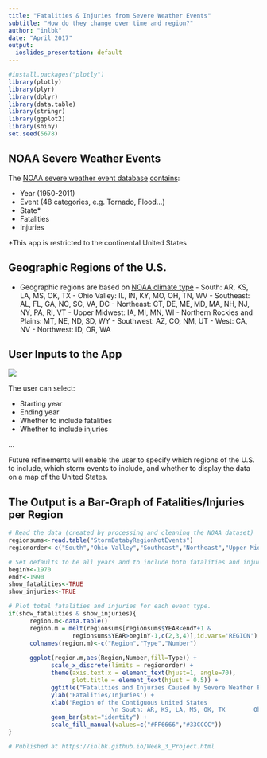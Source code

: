 ```yaml
---
title: "Fatalities & Injuries from Severe Weather Events"
subtitle: "How do they change over time and region?"
author: "inlbk"
date: "April 2017"
output:
  ioslides_presentation: default
---
```


```r
#install.packages("plotly")
library(plotly)
library(plyr)
library(dplyr)
library(data.table)
library(stringr)
library(ggplot2)
library(shiny)
set.seed(5678)
```

## NOAA Severe Weather Events

The [NOAA severe weather event database](https://d396qusza40orc.cloudfront.net/repdata%2Fdata%2FStormData.csv.bz2) [contains](https://d396qusza40orc.cloudfront.net/repdata%2Fpeer2_doc%2Fpd01016005curr.pdf):

- Year (1950-2011)
- Event (48 categories, e.g. Tornado, Flood...)
- State*
- Fatalities
- Injuries
 
 
*This app is restricted to the continental United States

## Geographic Regions of the U.S.

- Geographic regions are based on [NOAA climate type](https://www.ncdc.noaa.gov/monitoring-references/maps/us-climate-regions.php) 
      - South: AR, KS, LA, MS, OK, TX
      - Ohio Valley: IL, IN, KY, MO, OH, TN, WV
      - Southeast: AL, FL, GA, NC, SC, VA, DC
      - Northeast: CT, DE, ME, MD, MA, NH, NJ, NY, PA, RI, VT
      - Upper Midwest: IA, MI, MN, WI
      - Northern Rockies and Plains: MT, NE, ND, SD, WY
      - Southwest: AZ, CO, NM, UT
      - West: CA, NV
      - Northwest: ID, OR, WA

## User Inputs to the App

<div class="columns-2">
  ![](/Users/inaloobeek/Documents/Coursera/Data Scientist Specialization - JHU/9 Developing Data Products - project remaining/Week 4 - project remaining/My project/Final Project (No Events)/User_interface_5.png)

The user can select:

- Starting year
- Ending year
- Whether to include fatalities
- Whether to include injuries

</div>

<div class="centered">
...

</div>
Future refinements will enable the user to specify which regions of the U.S. to include, which storm events to include, and whether to display the data on a map of the United States.

## The Output is a Bar-Graph of Fatalities/Injuries per Region

```r
# Read the data (created by processing and cleaning the NOAA dataset)
regionsums<-read.table("StormDatabyRegionNotEvents")
regionorder<-c("South","Ohio Valley","Southeast","Northeast","Upper Midwest","Northern Rockies and Plains","Southwest","West","Northwest")

# Set defaults to be all years and to include both fatalities and injuries.
beginY<-1970
endY<-1990
show_fatalities<-TRUE
show_injuries<-TRUE

# Plot total fatalities and injuries for each event type.
if(show_fatalities & show_injuries){
      region.m<-data.table()
      region.m = melt(regionsums[regionsums$YEAR<endY+1 &   
                  regionsums$YEAR>beginY-1,c(2,3,4)],id.vars='REGION')
      colnames(region.m)<-c("Region","Type","Number")
      
      ggplot(region.m,aes(Region,Number,fill=Type)) +
            scale_x_discrete(limits = regionorder) +
            theme(axis.text.x = element_text(hjust=1, angle=70),
                  plot.title = element_text(hjust = 0.5)) +
            ggtitle("Fatalities and Injuries Caused by Severe Weather Events") +
            ylab('Fatalities/Injuries') + 
            xlab('Region of the Contiguous United States
                             \n South: AR, KS, LA, MS, OK, TX        Ohio Valley: IL, IN, KY, MO, OH, TN, WV \n Southeast: AL, FL, GA, NC, SC, VA, DC    Northeast: CT, DE, ME, MD, MA, NH, NJ, NY, PA, RI, VT\n Upper Midwest: IA, MI, MN, WI        Northern Rockies and Plains: MT, NE, ND, SD, WY\n Southwest: AZ, CO, NM, UT        West: CA, NV        Northwest: ID, OR, WA') +
            geom_bar(stat="identity") +
            scale_fill_manual(values=c("#FF6666","#33CCCC"))
}
```


```r
# Published at https://inlbk.github.io/Week_3_Project.html
```
